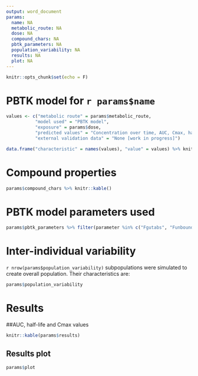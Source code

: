 ```yaml
---
output: word_document
params:
  name: NA
  metabolic_route: NA
  dose: NA
  compound_chars: NA
  pbtk_parameters: NA
  population_variability: NA
  results: NA
  plot: NA
---
```


```r
knitr::opts_chunk$set(echo = F)
```

# PBTK model for `r params$name`

```r
values <- c("metabolic route" = params$metabolic_route,
           "model used" = "PBTK model",
           "exposure" = params$dose,
           "predicted values" = "Concentration over time, AUC, Cmax, half-life",
           "external validation data" = "None [work in progress]") 

data.frame("characteristic" = names(values), "value" = values) %>% knitr::kable()
```

# Compound properties

```r
params$compound_chars %>% knitr::kable()
```

# PBTK model parameters used

```r
params$pbtk_parameters %>% filter(parameter %in% c("Fgutabs", "Funbound.plasma", "kgutabs", "Rblood2plasma")) %>% knitr::kable()
```

# Inter-individual variability
`r nrow(params$population_variability)` subpopulations were simulated to create overall population. Their characteristics are:

```r
params$population_variability
```

# Results

##AUC, half-life and Cmax values
```r
knitr::kable(params$results)
```

## Results plot
```r
params$plot
```



